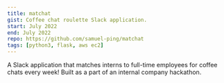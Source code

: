```yaml
---
title: matchat
gist: Coffee chat roulette Slack application.
start: July 2022
end: July 2022
repo: https://github.com/samuel-ping/matchat
tags: [python3, flask, aws ec2]
---
```


A Slack application that matches interns to full-time employees for coffee chats every week! Built as a part of an internal company hackathon.
